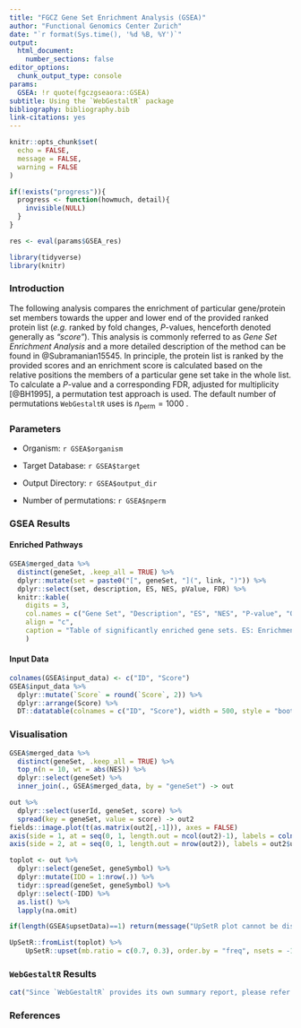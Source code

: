 ```yaml
---
title: "FGCZ Gene Set Enrichment Analysis (GSEA)"
author: "Functional Genomics Center Zurich"
date: "`r format(Sys.time(), '%d %B, %Y')`"
output:
  html_document:
    number_sections: false
editor_options:
  chunk_output_type: console
params:
  GSEA: !r quote(fgczgseaora::GSEA)
subtitle: Using the `WebGestaltR` package
bibliography: bibliography.bib
link-citations: yes
---
```


```r
knitr::opts_chunk$set(
  echo = FALSE,
  message = FALSE,
  warning = FALSE
)

if(!exists("progress")){
  progress <- function(howmuch, detail){
    invisible(NULL)
  }
}

res <- eval(params$GSEA_res)

library(tidyverse)
library(knitr)
```

### Introduction

The following analysis compares the enrichment of particular gene/protein set members towards the upper and lower end of the provided ranked protein list (*e.g.* ranked by fold changes, *P*-values, henceforth denoted generally as *"score"*). This analysis is commonly referred to as *Gene Set Enrichment Analysis* and a more detailed description of the method can be found in @Subramanian15545. In principle, the protein list is ranked by the provided scores and an enrichment score is calculated based on the relative positions the members of a particular gene set take in the whole list. To calculate a *P*-value and a corresponding FDR, adjusted for multiplicity [@BH1995], a permutation test approach is used. The default number of permutations `WebGestaltR` uses is $n_\text{perm}=1000$ \footnote{Note that due to run time issues the number of permutations is 10 per default in the `fgczgseaora` run scripts. If more accurate results are required `nperm` has to be adjusted accordingly in the run script.}.

### Parameters

* Organism: `r GSEA$organism`

* Target Database: `r GSEA$target`

* Output Directory: `r GSEA$output_dir`

* Number of permutations: `r GSEA$nperm`

### GSEA Results {.tabset .tabset-pills}

#### Enriched Pathways

```r
GSEA$merged_data %>% 
  distinct(geneSet, .keep_all = TRUE) %>% 
  dplyr::mutate(set = paste0("[", geneSet, "](", link, ")")) %>% 
  dplyr::select(set, description, ES, NES, pValue, FDR) %>%
  knitr::kable(
    digits = 3,
    col.names = c("Gene Set", "Description", "ES", "NES", "P-value", "Q-value"),
    align = "c",
    caption = "Table of significantly enriched gene sets. ES: Enrichment Score, NES: Normalised Enrichment Score"
    )
```

#### Input Data

```r
colnames(GSEA$input_data) <- c("ID", "Score")
GSEA$input_data %>%
  dplyr::mutate(`Score` = round(`Score`, 2)) %>% 
  dplyr::arrange(Score) %>% 
  DT::datatable(colnames = c("ID", "Score"), width = 500, style = "bootstrap")
```

### Visualisation

```r
GSEA$merged_data %>% 
  distinct(geneSet, .keep_all = TRUE) %>% 
  top_n(n = 10, wt = abs(NES)) %>% 
  dplyr::select(geneSet) %>% 
  inner_join(., GSEA$merged_data, by = "geneSet") -> out

out %>% 
  dplyr::select(userId, geneSet, score) %>% 
  spread(key = geneSet, value = score) -> out2
fields::image.plot(t(as.matrix(out2[,-1])), axes = FALSE)
axis(side = 1, at = seq(0, 1, length.out = ncol(out2)-1), labels = colnames(out2)[-1], lwd = 0, lwd.ticks = 0, las = 2, cex.axis = 0.8)
axis(side = 2, at = seq(0, 1, length.out = nrow(out2)), labels = out2$userId, lwd = 0, lwd.ticks = 0, las = 1, cex.axis = 0.5)
```

```r
toplot <- out %>%
  dplyr::select(geneSet, geneSymbol) %>%
  dplyr::mutate(IDD = 1:nrow(.)) %>%
  tidyr::spread(geneSet, geneSymbol) %>%
  dplyr::select(-IDD) %>%
  as.list() %>%
  lapply(na.omit)

if(length(GSEA$upsetData)==1) return(message("UpSetR plot cannot be displayed. Only one pathway enriched."))

UpSetR::fromList(toplot) %>%
    UpSetR::upset(mb.ratio = c(0.7, 0.3), order.by = "freq", nsets = -1)
```


### `WebGestaltR` Results

```r
cat("Since `WebGestaltR` provides its own summary report, please refer to [this file](", file.path("./Project_GSEA_proj/Report_GSEA_proj.html"), ").", sep = "")
```

### References


